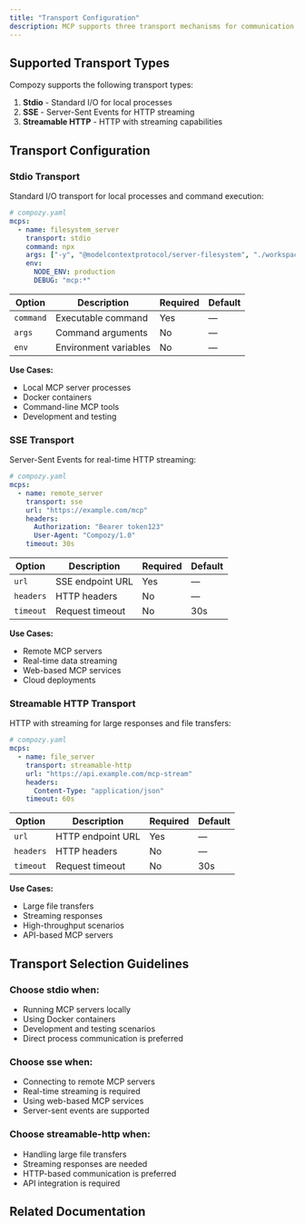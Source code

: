 ```yaml
---
title: "Transport Configuration"
description: MCP supports three transport mechanisms for communication between clients and servers. Each transport has different characteristics and use cases optimized for specific scenarios.
---
```


## Supported Transport Types

Compozy supports the following transport types:

1. **Stdio** - Standard I/O for local processes
2. **SSE** - Server-Sent Events for HTTP streaming
3. **Streamable HTTP** - HTTP with streaming capabilities

## Transport Configuration

### Stdio Transport

Standard I/O transport for local processes and command execution:

```yaml
# compozy.yaml
mcps:
  - name: filesystem_server
    transport: stdio
    command: npx
    args: ["-y", "@modelcontextprotocol/server-filesystem", "./workspace"]
    env:
      NODE_ENV: production
      DEBUG: "mcp:*"
```

| Option    | Description                      | Required | Default |
|-----------|----------------------------------|----------|---------|
| `command` | Executable command               | Yes      | —       |
| `args`    | Command arguments                | No       | —       |
| `env`     | Environment variables            | No       | —       |

**Use Cases:**
- Local MCP server processes
- Docker containers
- Command-line MCP tools
- Development and testing

### SSE Transport

Server-Sent Events for real-time HTTP streaming:

```yaml
# compozy.yaml
mcps:
  - name: remote_server
    transport: sse
    url: "https://example.com/mcp"
    headers:
      Authorization: "Bearer token123"
      User-Agent: "Compozy/1.0"
    timeout: 30s
```

| Option    | Description                              | Required | Default   |
|-----------|------------------------------------------|----------|-----------|
| `url`     | SSE endpoint URL                         | Yes      | —         |
| `headers` | HTTP headers                             | No       | —         |
| `timeout` | Request timeout                          | No       | 30s       |

**Use Cases:**
- Remote MCP servers
- Real-time data streaming
- Web-based MCP services
- Cloud deployments

### Streamable HTTP Transport

HTTP with streaming for large responses and file transfers:

```yaml
# compozy.yaml
mcps:
  - name: file_server
    transport: streamable-http
    url: "https://api.example.com/mcp-stream"
    headers:
      Content-Type: "application/json"
    timeout: 60s
```

| Option    | Description                      | Required | Default |
|-----------|----------------------------------|----------|---------|
| `url`     | HTTP endpoint URL                | Yes      | —       |
| `headers` | HTTP headers                     | No       | —       |
| `timeout` | Request timeout                  | No       | 30s     |

**Use Cases:**
- Large file transfers
- Streaming responses
- High-throughput scenarios
- API-based MCP servers

## Transport Selection Guidelines

### Choose stdio when:
- Running MCP servers locally
- Using Docker containers
- Development and testing scenarios
- Direct process communication is preferred

### Choose sse when:
- Connecting to remote MCP servers
- Real-time streaming is required
- Using web-based MCP services
- Server-sent events are supported

### Choose streamable-http when:
- Handling large file transfers
- Streaming responses are needed
- HTTP-based communication is preferred
- API integration is required

## Related Documentation

<ReferenceCardList>
  <ReferenceCard
    title="MCP Overview"
    description="Understanding the MCP protocol"
    href="/docs/core/mcp/overview"
    icon="BookOpen"
  />
</ReferenceCardList>
